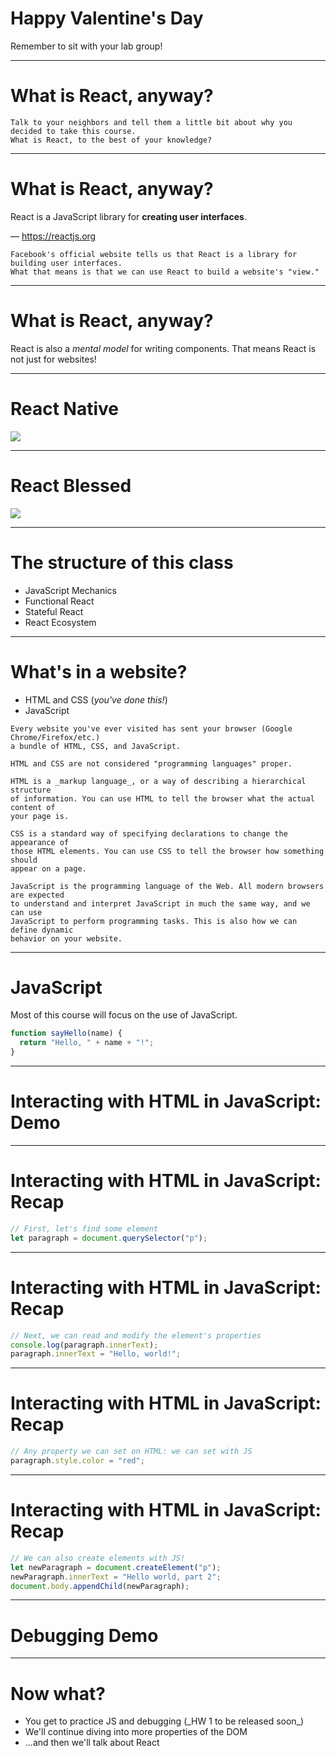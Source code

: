 
<Logo />

# Happy Valentine's Day

Remember to sit with your lab group!

---

# What is React, anyway?

```notes
Talk to your neighbors and tell them a little bit about why you decided to take this course.
What is React, to the best of your knowledge?
```

---

# What is React, anyway?

React is a JavaScript library for **creating user interfaces**.

&mdash; <https://reactjs.org>

```notes
Facebook's official website tells us that React is a library for building user interfaces.
What that means is that we can use React to build a website's "view."
```

---

# What is React, anyway?

React is also a _mental model_ for writing components.
That means React is not just for websites!

---

# React Native

![](https://makeitopen.com/images/f8_app_splash.png)

---

# React Blessed

![](https://raw.githubusercontent.com/Yomguithereal/react-blessed/master/img/demo.gif)

---

# The structure of this class

<ul style={{textAlign: "left"}}>
  <Appear>
    <li>JavaScript Mechanics</li>
    <li>Functional React</li>
    <li>Stateful React</li>
    <li>React Ecosystem</li>
  </Appear>
</ul>

---

# What's in a website?

- HTML and CSS (_you've done this!_)
- JavaScript

```notes
Every website you've ever visited has sent your browser (Google Chrome/Firefox/etc.)
a bundle of HTML, CSS, and JavaScript.

HTML and CSS are not considered "programming languages" proper.

HTML is a _markup language_, or a way of describing a hierarchical structure
of information. You can use HTML to tell the browser what the actual content of
your page is.

CSS is a standard way of specifying declarations to change the appearance of
those HTML elements. You can use CSS to tell the browser how something should
appear on a page.

JavaScript is the programming language of the Web. All modern browsers are expected
to understand and interpret JavaScript in much the same way, and we can use
JavaScript to perform programming tasks. This is also how we can define dynamic
behavior on your website.
```

---

# JavaScript

Most of this course will focus on the use of JavaScript.

```javascript
function sayHello(name) {
  return "Hello, " + name + "!";
}
```

---

# Interacting with HTML in JavaScript: Demo

---

# Interacting with HTML in JavaScript: Recap

```javascript
// First, let's find some element
let paragraph = document.querySelector("p");
```

---

# Interacting with HTML in JavaScript: Recap

```javascript
// Next, we can read and modify the element's properties
console.log(paragraph.innerText);
paragraph.innerText = "Hello, world!";
```

---

# Interacting with HTML in JavaScript: Recap

```javascript
// Any property we can set on HTML: we can set with JS
paragraph.style.color = "red";
```

---

# Interacting with HTML in JavaScript: Recap

```javascript
// We can also create elements with JS!
let newParagraph = document.createElement("p");
newParagraph.innerText = "Hello world, part 2";
document.body.appendChild(newParagraph);
```

---

# Debugging Demo

---

# Now what?

<ul style={{ textAlign: "left" }}>
  <Appear>
    <li>You get to practice JS and debugging (_HW 1 to be released soon_)</li>
    <li>We'll continue diving into more properties of the DOM</li>
    <li>...and then we'll talk about React</li>
  </Appear>
</ul>
